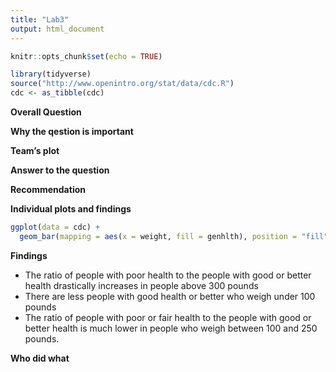 ---
title: "Lab3"
output: html_document
---

```{r setup, include=FALSE}
knitr::opts_chunk$set(echo = TRUE)
```

```{r include = FALSE}
library(tidyverse)
source("http://www.openintro.org/stat/data/cdc.R")
cdc <- as_tibble(cdc)
```

**Overall Question**

**Why the qestion is important**

**Team's plot**

**Answer to the question**

**Recommendation**

**Individual plots and findings**

```{r}
ggplot(data = cdc) +
  geom_bar(mapping = aes(x = weight, fill = genhlth), position = "fill")
```

**Findings**

* The ratio of people with poor health to the people with good or better health drastically increases in people above 300 pounds
* There are less people with good health or better who weigh under 100 pounds
* The ratio of people with poor or fair health to the people with good or better health is much lower in people who weigh between 100 and 250 pounds.

**Who did what**